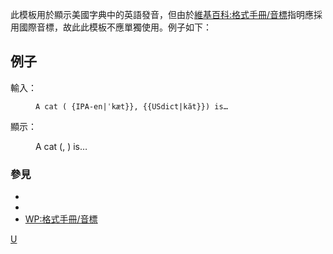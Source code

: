 {{Documentation subpage}}
<!-- PLEASE ADD CATEGORIES AND INTERWIKIS AT THE BOTTOM OF THIS PAGE -->
此模板用於顯示美國字典中的英語發音，但由於[[維基百科:格式手冊/音標]]指明應採用國際音標，故此此模板不應單獨使用。例子如下：

==例子==

輸入：

: <code><nowiki>A cat ( {IPA-en|ˈkæt}}, {{USdict|kăt}}) is…</nowiki></code>

顯示：

: A cat ({{IPA-en|ˈkæt}}, {{USdict|kăt}}) is…

=== 參見 ===
*{{tl|IPA-en}}
*{{tl|respell}}
*[[WP:格式手冊/音標]]

<includeonly>
<!-- CATEGORIES AND INTERWIKIS HERE, THANKS -->
[[Category:發音模板|U]]
</includeonly>